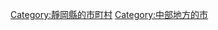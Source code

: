 {{Commonscat|Makinohara, Shizuoka}}
{{Catmore}}

{{DEFAULTSORT:Makinohara-shi}}
[[Category:靜岡縣的市町村|Category:靜岡縣的市町村]]
[[Category:中部地方的市|Category:中部地方的市]]